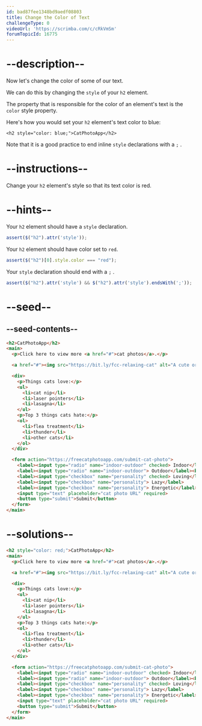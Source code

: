 ```yaml
---
id: bad87fee1348bd9aedf08803
title: Change the Color of Text
challengeType: 0
videoUrl: 'https://scrimba.com/c/cRkVmSm'
forumTopicId: 16775
---
```


# --description--

Now let's change the color of some of our text.

We can do this by changing the `style` of your `h2` element.

The property that is responsible for the color of an element's text is the `color` style property.

Here's how you would set your `h2` element's text color to blue:

`<h2 style="color: blue;">CatPhotoApp</h2>`

Note that it is a good practice to end inline `style` declarations with a `;` .

# --instructions--

Change your `h2` element's style so that its text color is red.

# --hints--

Your `h2` element should have a `style` declaration.

```js
assert($("h2").attr('style'));
```

Your `h2` element should have color set to `red`.

```js
assert($("h2")[0].style.color === "red");
```

Your `style` declaration should end with a `;` .

```js
assert($("h2").attr('style') && $("h2").attr('style').endsWith(';'));
```

# --seed--

## --seed-contents--

```html
<h2>CatPhotoApp</h2>
<main>
  <p>Click here to view more <a href="#">cat photos</a>.</p>

  <a href="#"><img src="https://bit.ly/fcc-relaxing-cat" alt="A cute orange cat lying on its back."></a>

  <div>
    <p>Things cats love:</p>
    <ul>
      <li>cat nip</li>
      <li>laser pointers</li>
      <li>lasagna</li>
    </ul>
    <p>Top 3 things cats hate:</p>
    <ol>
      <li>flea treatment</li>
      <li>thunder</li>
      <li>other cats</li>
    </ol>
  </div>

  <form action="https://freecatphotoapp.com/submit-cat-photo">
    <label><input type="radio" name="indoor-outdoor" checked> Indoor</label>
    <label><input type="radio" name="indoor-outdoor"> Outdoor</label><br>
    <label><input type="checkbox" name="personality" checked> Loving</label>
    <label><input type="checkbox" name="personality"> Lazy</label>
    <label><input type="checkbox" name="personality"> Energetic</label><br>
    <input type="text" placeholder="cat photo URL" required>
    <button type="submit">Submit</button>
  </form>
</main>
```

# --solutions--

```html
<h2 style="color: red;">CatPhotoApp</h2>
<main>
  <p>Click here to view more <a href="#">cat photos</a>.</p>

  <a href="#"><img src="https://bit.ly/fcc-relaxing-cat" alt="A cute orange cat lying on its back."></a>

  <div>
    <p>Things cats love:</p>
    <ul>
      <li>cat nip</li>
      <li>laser pointers</li>
      <li>lasagna</li>
    </ul>
    <p>Top 3 things cats hate:</p>
    <ol>
      <li>flea treatment</li>
      <li>thunder</li>
      <li>other cats</li>
    </ol>
  </div>

  <form action="https://freecatphotoapp.com/submit-cat-photo">
    <label><input type="radio" name="indoor-outdoor" checked> Indoor</label>
    <label><input type="radio" name="indoor-outdoor"> Outdoor</label><br>
    <label><input type="checkbox" name="personality" checked> Loving</label>
    <label><input type="checkbox" name="personality"> Lazy</label>
    <label><input type="checkbox" name="personality"> Energetic</label><br>
    <input type="text" placeholder="cat photo URL" required>
    <button type="submit">Submit</button>
  </form>
</main>
```

